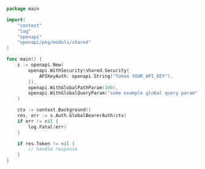 ```go showLineNumbers copy filename="Global Bearer Auth usage example"
package main

import(
	"context"
	"log"
	"openapi"
	"openapi/pkg/models/shared"
)

func main() {
    s := openapi.New(
        openapi.WithSecurity(shared.Security{
            APIKeyAuth: openapi.String("Token YOUR_API_KEY"),
        }),
        openapi.WithGlobalPathParam(100),
        openapi.WithGlobalQueryParam("some example global query param"),
    )

    ctx := context.Background()
    res, err := s.Auth.GlobalBearerAuth(ctx)
    if err != nil {
        log.Fatal(err)
    }

    if res.Token != nil {
        // handle response
    }
}
```
